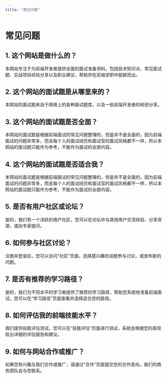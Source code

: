 ```yaml
---
title: "常见问题"
---
```


# 常见问题

## 1. 这个网站是做什么的？

本网站专注于为前端开发者提供全面的面试准备资料，包括技术知识点、常见面试题、实战项目经验分享以及职业建议，帮助你在前端求职中脱颖而出。

## 2. 这个网站的面试题是从哪里来的？

本网站的面试题来自于网络上的各种面试题库，以及一些前端开发者的经验分享。

## 3. 这个网站的面试题是否全面？

本网站的面试题是根据前端面试的常见问题整理的，但是并不是全面的，因为前端面试的问题非常多，而且每个人的面试经历和面试官的面试风格都不一样，所以本网站的面试题只能作为参考，不能作为面试的全部内容。

## 4. 这个网站的面试题是否适合我？

本网站的面试题是根据前端面试的常见问题整理的，但是并不是全面的，因为前端面试的问题非常多，而且每个人的面试经历和面试官的面试风格都不一样，所以本网站的面试题只能作为参考，不能作为面试的全部内容。

## 5. 是否有用户社区或论坛？

是的，我们有一个活跃的用户社区，您可以在论坛中与其他用户交流经验、分享资源，或向专家提问。

## 6. 如何参与社区讨论？

注册并登录后，您可以访问“社区”页面，选择感兴趣的话题参与讨论，或发布新的问题。

## 7. 是否有推荐的学习路径？

是的，我们为不同水平的学习者提供了推荐的学习路径，帮助您系统地准备前端面试。您可以在“学习路径”页面查看并选择适合您的路径。

## 8. 如何评估我的前端技能水平？

我们提供技能评估测试，您可以在“技能评估”页面进行测试，系统会根据您的表现给出详细的评估报告和建议。

## 9. 如何与网站合作或推广？

如果您有兴趣与我们合作或推广，请通过“合作”页面提交您的合作意向，我们的商务团队会与您联系。





